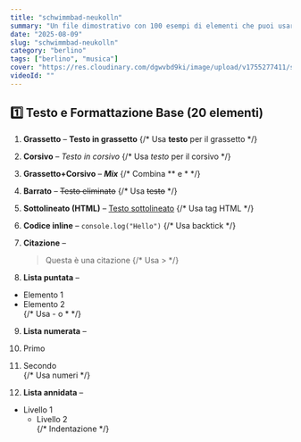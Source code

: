 ```yaml
---
title: "schwimmbad-neukolln"
summary: "Un file dimostrativo con 100 esempi di elementi che puoi usare nei tuoi articoli MDX."
date: "2025-08-09"
slug: "schwimmbad-neukolln"
category: "berlino"
tags: ["berlino", "musica"]
cover: "https://res.cloudinary.com/dgwvbd9ki/image/upload/v1755277411/schwimm-neukolln_z8wpkh.jpg"
videoId: ""
---
```


## 1️⃣ Testo e Formattazione Base (20 elementi)

1. **Grassetto** – **Testo in grassetto**
   {/* Usa **testo** per il grassetto */}

2. **Corsivo** – _Testo in corsivo_
   {/* Usa *testo* per il corsivo */}

3. **Grassetto+Corsivo** – **_Mix_**
   {/* Combina ** e * */}

4. **Barrato** – ~~Testo eliminato~~
   {/* Usa ~~testo~~ */}

5. **Sottolineato (HTML)** – <u>Testo sottolineato</u>
   {/* Usa tag HTML */}

6. **Codice inline** – `console.log("Hello")`
   {/* Usa backtick */}

7. **Citazione** –

   > Questa è una citazione
   > {/* Usa > */}

8. **Lista puntata** –

- Elemento 1
- Elemento 2  
  {/* Usa - o * */}

9. **Lista numerata** –
1. Primo
1. Secondo  
   {/* Usa numeri */}

1. **Lista annidata** –

- Livello 1
  - Livello 2  
    {/* Indentazione */}
